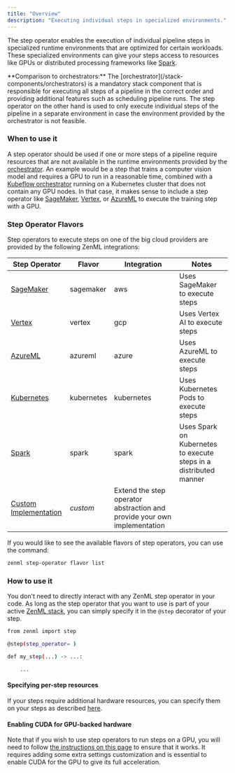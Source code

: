 ```yaml
---
title: "Overview"
description: "Executing individual steps in specialized environments."
---
```


The step operator enables the execution of individual pipeline steps in specialized runtime environments that are optimized for certain workloads. These specialized environments can give your steps access to resources like GPUs or distributed processing frameworks like [Spark](https://spark.apache.org/).

<Info>
    **Comparison to orchestrators:** The [orchestrator](/stack-components/orchestrators) is a mandatory stack component that is responsible for executing all steps of a pipeline in the correct order and providing additional features such as scheduling pipeline runs. The step operator on the other hand is used to only execute individual steps of the pipeline in a separate environment in case the environment provided by the orchestrator is not feasible.
</Info>

### When to use it

A step operator should be used if one or more steps of a pipeline require resources that are not available in the runtime environments provided by the [orchestrator](/stack-components/orchestrators). An example would be a step that trains a computer vision model and requires a GPU to run in a reasonable time, combined with a [Kubeflow orchestrator](/stack-components/orchestrators/kubeflow) running on a Kubernetes cluster that does not contain any GPU nodes. In that case, it makes sense to include a step operator like [SageMaker](/stack-components/step-operators/sagemaker), [Vertex](/stack-components/step-operators/vertex), or [AzureML](/stack-components/step-operators/azureml) to execute the training step with a GPU.

### Step Operator Flavors

Step operators to execute steps on one of the big cloud providers are provided by the following ZenML integrations:

| Step Operator                                                    | Flavor     | Integration                                                              | Notes                                                             |
| ---------------------------------------------------------------- | ---------- | ------------------------------------------------------------------------ | ----------------------------------------------------------------- |
| [SageMaker](/stack-components/step-operators/sagemaker)          | sagemaker  | aws                                                                      | Uses SageMaker to execute steps                                   |
| [Vertex](/stack-components/step-operators/vertex)                | vertex     | gcp                                                                      | Uses Vertex AI to execute steps                                   |
| [AzureML](/stack-components/step-operators/azureml)              | azureml    | azure                                                                    | Uses AzureML to execute steps                                     |
| [Kubernetes](/stack-components/step-operators/kubernetes)        | kubernetes | kubernetes                                                               | Uses Kubernetes Pods to execute steps                             |
| [Spark](/stack-components/step-operators/spark-kubernetes)       | spark      | spark                                                                    | Uses Spark on Kubernetes to execute steps in a distributed manner |
| [Custom Implementation](/stack-components/step-operators/custom) | _custom_   | Extend the step operator abstraction and provide your own implementation |                                                                   |

If you would like to see the available flavors of step operators, you can use the command:

```bash
zenml step-operator flavor list
```

### How to use it

You don't need to directly interact with any ZenML step operator in your code. As long as the step operator that you want to use is part of your active [ZenML stack](/user-guide/guides/production-guide/understand-stacks), you can simply specify it in the `@step` decorator of your step.

```bash
from zenml import step

@step(step_operator= )

def my_step(...) -> ...:

    ...
```

#### Specifying per-step resources

If your steps require additional hardware resources, you can specify them on your steps as described [here](/usage/resource-data-management/training-with-gpus).

#### Enabling CUDA for GPU-backed hardware

Note that if you wish to use step operators to run steps on a GPU, you will need to follow [the instructions on this page](/usage/resource-data-management/training-with-gpus) to ensure that it works. It requires adding some extra settings customization and is essential to enable CUDA for the GPU to give its full acceleration.

